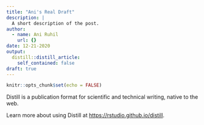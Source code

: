 ```yaml
---
title: "Ani's Real Draft"
description: |
  A short description of the post.
author:
  - name: Ani Ruhil
    url: {}
date: 12-21-2020
output:
  distill::distill_article:
    self_contained: false
draft: true
---
```



```r
knitr::opts_chunk$set(echo = FALSE)
```

Distill is a publication format for scientific and technical writing, native to the web.

Learn more about using Distill at <https://rstudio.github.io/distill>.


